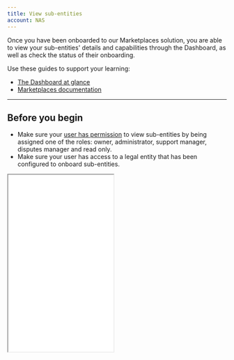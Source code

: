 ```yaml
---
title: View sub-entities
account: NAS
---
```


Once you have been onboarded to our Marketplaces solution, you are able to view your sub-entities' details and capabilities through the Dashboard, as well as check the status of their onboarding.

<TipBox>

Use these guides to support your learning:

- [The Dashboard at glance](/dashboard/the-dashboard-at-a-glance)
- [Marketplaces documentation](/marketplaces)

</TipBox>

---

## Before you begin

- Make sure your [user has permission](/dashboard/user-roles-and-management) to view sub-entities by being assigned one of the roles: owner, administrator, support manager, disputes manager and read only.
- Make sure your user has access to a legal entity that has been configured to onboard sub-entities. 

<Box horizontal="sm" align="center">
  <Iframe
    src="/NAS/Dashboard/View_your_sub-entities/mk_user_permissions.png"
    height='406'
    width='242'
  />
</Box>

---

## View sub-entities

You will see _Sub-entities_ on the left-hand navigation once you log into Dashboard.

![title](/NAS/Dashboard/View_your_sub-entities/sub-entities.png)

Once you select _Sub-entities_, you will see: 

- Sub-entity trading name.
- [Status](/marketplaces/about-onboarding) of the sub-entity.
- Last modified date and time.

![title](/NAS/Dashboard/View_your_sub-entities/desserts_delivered_sub_entity_view.png)

If you need additional information about the status of the sub-entity, hover over status for a brief explanation.

![title](/NAS/Dashboard/View_your_sub-entities/additional_information.png)

The information displayed here reflects the actions made with the Marketplace API during your integration with Checkout.com. For a reminder about when payment capabilities change, see our [onboarding pagea](/marketplaces/about-onboarding).

There are different sub-entity views depending on how much you want to drill down into your client-entities.

<tabs>
<tab title='Top-level account view'>
<Box horizontal='sm'>

1. Select the top-level account from the business entity selector on the top-left of the screen.
2. The sub-entity table will display all sub-entities under your account. If you have access to multiple entities who can onboard sub-entities, you will see all the sub-entities here.

![title](/NAS/Dashboard/View_your_sub-entities/display_all_sub_entities.png)

</Box>
</tab>
<tab title='Legal entity view'>
<Box horizontal='sm'>

1. Select the legal entity from the business entity selector on the top-left of the screen.
2. The sub-entity table will display **only** the sub-entities under that legal entity.

![title](/NAS/Dashboard/View_your_sub-entities/only_legal_sub_entities.png)

</Box>
</tab>
<tab title='Legal entity not using Marketplaces view'>
<Box horizontal='sm'>

If one of your legal entities hasn’t been set up to onboard sub-entities, you will see the screen message: ‘This entity isn’t using Marketplaces yet’.

![title](/NAS/Dashboard/View_your_sub-entities/entity_not_using_marketplace.png)

</Box>
</tab>
</tabs>

---

## Sub-entity search and filter

At both the top-level and legal entity view, you are able to search and filter through your sub-entities using the search bar. 

Upon entering the search bar, you are presented with options in a very similar way to the existing [payments filter and search functionality](/dashboard/track-and-manage-payments/filter-payments).

![title](/NAS/Dashboard/View_your_sub-entities/filter_and_search_functionality.png)

---

## Sub-entity detail view

By selecting a sub-entity, you will enter a detailed view with more information.

![title](/NAS/Dashboard/View_your_sub-entities/detail_view.png)



